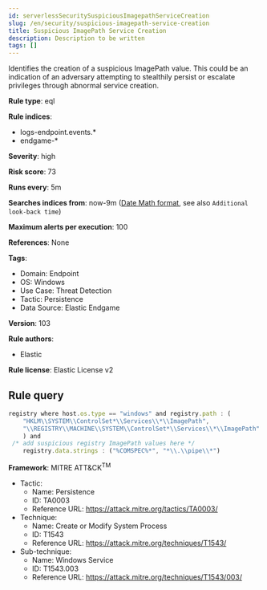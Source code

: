 ```yaml
---
id: serverlessSecuritySuspiciousImagepathServiceCreation
slug: /en/security/suspicious-imagepath-service-creation
title: Suspicious ImagePath Service Creation
description: Description to be written
tags: []
---
```


<div id="suspicious-imagepath-service-creation"></div>

Identifies the creation of a suspicious ImagePath value. This could be an indication of an adversary attempting to stealthily persist or escalate privileges through abnormal service creation.

**Rule type**: eql

**Rule indices**: 

* logs-endpoint.events.*
* endgame-*

**Severity**: high

**Risk score**: 73

**Runs every**: 5m

**Searches indices from**: now-9m ([Date Math format](((ref))/common-options.html#date-math), see also <DocLink id="serverlessSecurityRulesUiCreate" section="set-the-rules-schedule">`Additional look-back time`</DocLink>)

**Maximum alerts per execution**: 100

**References**: None

**Tags**: 

* Domain: Endpoint
* OS: Windows
* Use Case: Threat Detection
* Tactic: Persistence
* Data Source: Elastic Endgame

**Version**: 103

**Rule authors**: 

* Elastic

**Rule license**: Elastic License v2

## Rule query

```js
registry where host.os.type == "windows" and registry.path : (
    "HKLM\\SYSTEM\\ControlSet*\\Services\\*\\ImagePath",
    "\\REGISTRY\\MACHINE\\SYSTEM\\ControlSet*\\Services\\*\\ImagePath"
    ) and
 /* add suspicious registry ImagePath values here */
    registry.data.strings : ("%COMSPEC%*", "*\\.\\pipe\\*")

```

**Framework**: MITRE ATT&CK<sup>TM</sup>

* Tactic:
    * Name: Persistence
    * ID: TA0003
    * Reference URL: https://attack.mitre.org/tactics/TA0003/
* Technique:
    * Name: Create or Modify System Process
    * ID: T1543
    * Reference URL: https://attack.mitre.org/techniques/T1543/
* Sub-technique:
    * Name: Windows Service
    * ID: T1543.003
    * Reference URL: https://attack.mitre.org/techniques/T1543/003/

